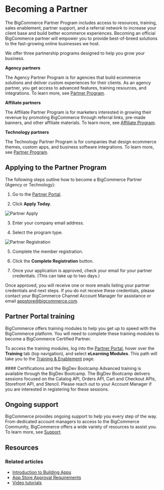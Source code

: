 # Becoming a Partner

 


The BigCommerce Partner Program includes access to resources, training, sales enablement, partner support, and a referral network to increase your client base and build better ecommerce experiences.
Becoming an official BigCommerce partner will empower you to provide best-of-breed solutions to the fast-growing online businesses we host. 

We offer three partnership programs designed to help you grow your business. 

**Agency partners**

The Agency Partner Program is for agencies that build ecommerce solutions and deliver custom experiences for their clients. As an agency partner, you get access to advanced features, training resources, and integrations. To learn more, see [Partner Program](https://www.bigcommerce.com/partners/become-a-partner/).

**Affiliate partners**

The Affiliate Partner Program is for marketers interested in growing their revenue by promoting BigCommerce through referral links, pre-made banners, and other affiliate materials. To learn more, see [Affiliate Program](https://www.bigcommerce.com/partners/become-a-partner/affiliate/).

**Technology partners**

The Technology Partner Program is for companies that design ecommerce themes, custom apps, and business software integrations. To learn more, see [Partner Program](https://www.bigcommerce.com/partners/become-a-partner/).

## Applying to the Partner Program

The following steps outline how to become a BigCommerce Partner (Agency or Technology):

1. Go to the [Partner Portal](https://partners.bigcommerce.com/).
   
2. Click **Apply Today**.
   
![Partner Apply](https://raw.githubusercontent.com/bigcommerce/dev-docs/master/assets/images/becoming-a-partner-01.png "Partner Apply")

3. Enter your company email address.
   
4. Select the program type.
   
![Partner Registration](https://raw.githubusercontent.com/bigcommerce/dev-docs/master/assets/images/becoming-a-partner-02.png "Partner Registration")

5. Complete the member registration.

6. Click the **Complete Registration** button. 

7. Once your application is approved, check your email for your partner credentials. (This can take up to two days.)

Once approved, you will receive one or more emails listing your partner credentials and next steps. If you do not receive these credentials, please contact your BigCommerce Channel Account Manager for assistance or email [appstore@bigcommerce.com](mailto:appstore@bigcommerce.com).

## Partner Portal training

BigCommerce offers training modules to help you get up to speed with the BigCommerce platform. You will need to complete these training modules to become a BigCommerce Certified Partner.

To access the training modules, log into the [Partner Portal](https://partners.bigcommerce.com/), hover over the **Training** tab (top navigation), and select **eLearning Modules**. This path will take you to the [Training & Enablement](https://partners.bigcommerce.com/English/Solutions/training/training_and_enablement.aspx) page.

<Callout type="info">
#### Certifications and the BigDev Bootcamp
Advanced training is available through the BigDev Bootcamp. The BigDev Bootcamp delivers sessions focused on the Catalog API, Orders API, Cart and Checkout APIs, Storefront API, and Stencil. Please reach out to your Account Manager if you are interested in registering for these sessions.
</Callout>


## Ongoing support

BigCommerce provides ongoing support to help you every step of the way. From dedicated account managers to access to the BigCommerce Community, BigCommerce offers a wide variety of resources to assist you. To learn more, see [Support](/api-docs/partner/getting-started/support).

## Resources

### Related articles

* [Introduction to Building Apps](/api-docs/apps/guide/intro)
* [App Store Approval Requirements](/api-docs/apps/guide/requirements)
* [Video tutorials](https://support.bigcommerce.com/s/videos)
